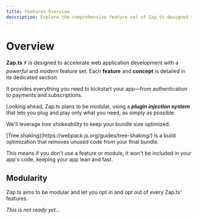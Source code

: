```yaml
---
title: Features Overview
description: Explore the comprehensive feature set of Zap.ts designed to accelerate web application development.
---
```


# Overview

**Zap.ts ⚡️** is designed to accelerate web application development with a _powerful_ and _modern_ feature set. Each **feature** and **concept** is detailed in its dedicated section.

It provides everything you need to kickstart your app—from authentication to payments and subscriptions.

Looking ahead, Zap.ts plans to be modular, using a _**plugin injection system**_ that lets you plug and play only what you need, as simply as possible.

We'll leverage _tree shakeability_ to keep your bundle size optimized.

<Callout type="info" title="Tree Shakeability Explained">
[Tree shaking](https://webpack.js.org/guides/tree-shaking/) is a build optimization that removes unused code from your final bundle.

This means if you don't use a feature or module, it won't be included in your app's code, keeping your app lean and fast.
</Callout>

## Modularity

Zap.ts aims to be modular and let you opt in and opt out of every Zap.ts' features.

_This is not ready yet..._

